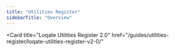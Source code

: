 ```yaml
---
title: "Utilities Register"
sidebarTitle: "Overview"
---
```


<Card
  title="Loqate Utilities Register 2.0"
  href="/guides/utilities-register/loqate-utilities-register-v2-0/"
></Card>
